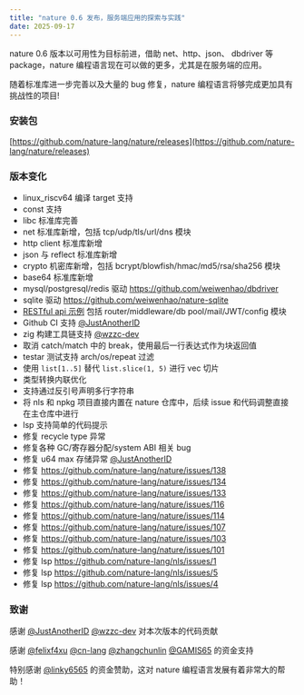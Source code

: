```yaml
---
title: "nature 0.6 发布，服务端应用的探索与实践"
date: 2025-09-17
---
```


nature 0.6 版本以可用性为目标前进，借助 net、http、json、 dbdriver 等 package，nature 编程语言现在可以做的更多，尤其是在服务端的应用。

随着标准库进一步完善以及大量的 bug 修复，nature 编程语言将够完成更加具有挑战性的项目!

### 安装包

[https://github.com/nature-lang/nature/releases](https://github.com/nature-lang/nature/releases)

### 版本变化

- linux_riscv64 编译 target 支持
- const 支持
- libc 标准库完善
- net 标准库新增，包括 tcp/udp/tls/url/dns 模块
- http client 标准库新增
- json 与 reflect 标准库新增
- crypto 机密库新增，包括 bcrypt/blowfish/hmac/md5/rsa/sha256 模块
- base64 标准库新增
- mysql/postgresql/redis 驱动 https://github.com/weiwenhao/dbdriver
- sqlite 驱动 https://github.com/weiwenhao/nature-sqlite
- [RESTful api 示例](https://github.com/weiwenhao/emoji-api) 包括 router/middleware/db pool/mail/JWT/config 模块
- Github CI 支持 [@JustAnotherID](https://github.com/JustAnotherID)
- zig 构建工具链支持 [@wzzc-dev](https://github.com/wzzc-dev)
- 取消 catch/match 中的 break，使用最后一行表达式作为块返回值
- testar 测试支持 arch/os/repeat 过滤
- 使用 `list[1..5]` 替代 `list.slice(1, 5)` 进行 vec 切片
- 类型转换内联优化
- 支持通过反引号声明多行字符串
- 将 nls 和 npkg 项目直接内置在 nature 仓库中，后续 issue 和代码调整直接在主仓库中进行
- lsp 支持简单的代码提示
- 修复 recycle type 异常
- 修复各种 GC/寄存器分配/system ABI 相关 bug
- 修复 u64 max 存储异常 [@JustAnotherID](https://github.com/JustAnotherID)
- 修复 https://github.com/nature-lang/nature/issues/138
- 修复 https://github.com/nature-lang/nature/issues/134
- 修复 https://github.com/nature-lang/nature/issues/133
- 修复 https://github.com/nature-lang/nature/issues/116
- 修复 https://github.com/nature-lang/nature/issues/114
- 修复 https://github.com/nature-lang/nature/issues/107
- 修复 https://github.com/nature-lang/nature/issues/103
- 修复 https://github.com/nature-lang/nature/issues/101
- 修复 lsp https://github.com/nature-lang/nls/issues/1
- 修复 lsp https://github.com/nature-lang/nls/issues/5
- 修复 lsp https://github.com/nature-lang/nls/issues/4


### 致谢

感谢 [@JustAnotherID](https://github.com/JustAnotherID)  [@wzzc-dev](https://github.com/wzzc-dev) 对本次版本的代码贡献

感谢 [@felixf4xu](https://github.com/felixf4xu) [@cn-lang](https://github.com/cn-lang) [@zhangchunlin](https://github.com/zhangchunlin) [@GAMIS65](https://github.com/GAMIS65)  的资金支持

特别感谢 [@linky6565](https://github.com/linky6565) 的资金赞助，这对 nature 编程语言发展有着非常大的帮助！